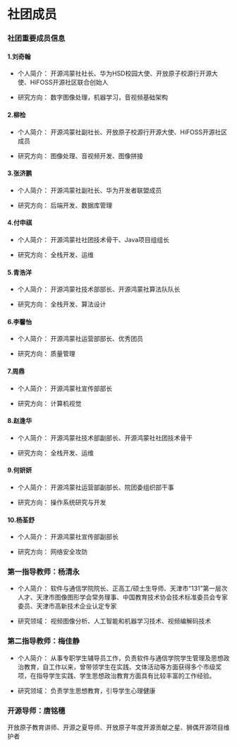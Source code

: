 # 社团成员

### 社团重要成员信息

#### 1.刘奇翰

  * 个人简介：
    开源鸿蒙社社长、华为HSD校园大使、开放原子校源行开源大使、HiFOSS开源社区联合创始人
  
  * 研究方向：
    数字图像处理，机器学习，音视频基础架构

#### 2.柳检

* 个人简介：
  开源鸿蒙社副社长、开放原子校源行开源大使、HiFOSS开源社区成员

* 研究方向：
  图像处理、音视频开发、图像拼接

#### 3.张济鹏

* 个人简介：
  开源鸿蒙社副社长、华为开发者联盟成员

* 研究方向：
  后端开发、数据库管理

#### 4.付申祺

* 个人简介：
  开源鸿蒙社社团技术骨干、Java项目组组长

* 研究方向：
  全栈开发、运维

#### 5.青浩洋

* 个人简介：
  开源鸿蒙社技术部部长、开源鸿蒙社算法队队长

* 研究方向：
  全栈开发、算法设计

#### 6.李馨怡

* 个人简介：
  开源鸿蒙社运营部部长、优秀团员

* 研究方向：
  质量管理

#### 7.周鼎

* 个人简介：
  开源鸿蒙社宣传部部长

* 研究方向：
  计算机视觉

#### 8.赵逢华

* 个人简介：
  开源鸿蒙社技术部副部长、开源鸿蒙社社团技术骨干

* 研究方向：
  全栈开发、运维

#### 9.何妍妍

* 个人简介：
  开源鸿蒙社运营部副部长、院团委组织部干事

* 研究方向：
  操作系统研究与开发

#### 10.杨荃舒

* 个人简介：
  开源鸿蒙社宣传部副部长

* 研究方向：
  网络安全攻防
  

### 第一指导教师：杨清永

* 个人简介：
  软件与通信学院院长、正高工/硕士生导师、天津市“131”第一层次人才、天津市图像图形学会常务理事、中国教育技术协会技术标准委员会专家委员、天津市高新技术企业认定专家

* 研究领域：
  视频图像分析、人工智能和机器学习技术、视频编解码技术

### 第二指导教师：梅佳静

* 个人简介：
  从事专职学生辅导员工作，负责软件与通信学院学生管理及思想政治教育，自工作以来，曾带领学生在实践、文体活动等方面获得多个市级奖项，在指导学生实践、学生思想政治教育方面具有比较丰富的工作经验。

* 研究领域：
  负责学生思想教育，引导学生心理健康

### 开源导师：唐铭穗

开放原子教育讲师、开源之夏导师、开放原子年度开源贡献之星、狮偶开源项目维护者
